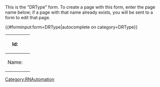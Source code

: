<noinclude>
This is the "DRType" form.
To create a page with this form, enter the page name below;
if a page with that name already exists, you will be sent to a form to edit that page.


{{#forminput:form=DRType|autocomplete on category=DRType}}

</noinclude><includeonly>
<div id="wikiPreview" style="display: none; padding-bottom: 25px; margin-bottom: 25px; border-bottom: 1px solid #AAAAAA;"></div>
{{{for template|HAType}}}{{{end template}}}
{{{for template|DRType|multiple|displayed fields when minimized=Name}}}
{| class="formtable"
! Id: 
| {{{field|Id|default=uuid}}}
|-
! Name: 
| {{{field|Name}}}
|}
{{{end template}}}
{{{for template|PrimaryUnitValues}}}{{{end template}}}

{{{standard input|summary}}}

{{{standard input|minor edit}}} {{{standard input|watch}}}

{{{standard input|save}}} {{{standard input|preview}}} {{{standard input|changes}}} {{{standard input|cancel}}}
</includeonly>
{{HideExpandAll}}

<noinclude>[[Category:RNAutomation]]</noinclude>